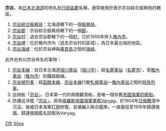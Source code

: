 '''宗谷'''，為[[日本|日本]][[北海道|北海道]]的地名及[[行政區劃|行政區劃]]名稱，通常被用於表示宗谷綜合振興局的轄區。
#[[宗谷綜合振興局|宗谷綜合振興局]]：北海道轄下的一個[[支廳|振興局]]。
#[[宗谷郡|宗谷郡]]：宗谷綜合振興局轄下的一個[[郡|郡]]。
#[[宗谷村|宗谷村]]：過去宗谷郡轄下的一個[[村|村]]，已於1955年併入[[稚內市|稚內市]]。
#[[宗谷岬|宗谷岬]]：位於稚內市內（過去宗谷村的區域），為日本最北端的地區。
#[[宗谷海峡|宗谷海峡]]：位於宗谷岬與[[庫頁島|庫頁島]]之間的[[海峽|海峽]]。

此外也有以宗谷命名的事物：
#[[宗谷本線|宗谷本線]]：自日本北海道[[旭川車站|旭川車站]]（[[旭川市|旭川市]]），經[[名寄車站|名寄車站]]（[[名寄市|名寄市]]），至[[稚內車站|稚內車站]]（[[稚內市|稚內市]]）的鐵路路線。
#[[宗谷號列車|宗谷號列車]]：經[[函館本線|函館本線]]、[[宗谷本線|宗谷本線]]行駛[[札幌車站|札幌車站]]～[[稚內車站|稚內車站]]之間的[[特急列車|特急列車]]。
#巡視船「[[宗谷號巡視船|宗谷]]」。日本第一代的南極觀測船，是唯一現存舊[[大日本帝國海軍艦艇一覽|帝國海軍的艦船]]。
#防護巡洋艦「[[宗谷號巡洋艦|宗谷]]」。原為[[俄羅斯帝國|俄羅斯帝國]][[海軍|海軍]][[軍艦|軍艦]]Varyag，於1904年[[日俄戰爭|日俄戰爭]]中沉沒。後被日本海軍[[打撈|打撈]]修復，並被編入聯合艦隊，一直服役至1916年歸還俄國。歸還俄國艦名回復為Varyag。

{{消歧义|Z|Cat=二字地名消歧义}}
[[Category:二字日本地名消歧義|Z宗]]
[[Category:北海道地理|Sōya]]